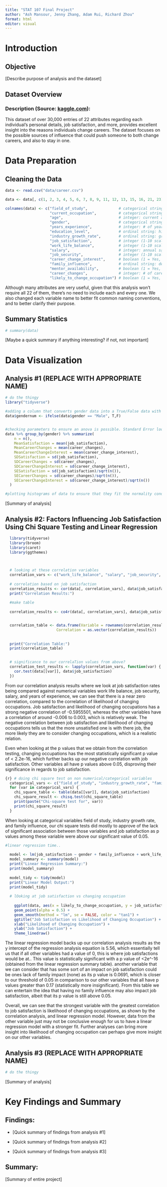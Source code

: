 ```yaml
---
title: "STAT 107 Final Project"
author: "Ash Mansour, Jenny Zhang, Adam Rui, Richard Zhou"
format: html
editor: visual
---
```


# Introduction

## Objective

\[Describe purpose of analysis and the dataset\]

## Dataset Overview

### Description (Source: [kaggle.com](https://www.kaggle.com/datasets/jahnavipaliwal/field-of-study-vs-occupation)):

This dataset of over 30,000 entries of 22 attributes regarding each individual's personal details, job satisfaction, and more, provides excellent insight into the reasons individuals change careers. The dataset focuses on the possible sources of influence that could push someone to both change careers, and also to stay in one.

# Data Preparation

## Cleaning the Data

```r
data <- read.csv("data/career.csv")

data <- data[, c(1, 2, 3, 4, 5, 6, 7, 8, 9, 11, 12, 13, 15, 16, 21, 23)]

colnames(data) <- c("field_of_study",              # categorical string: field of study during education
                    "current_occupation",          # categorical string: current industry employed in
                    "age",                         # integer: current age
                    "gender",                      # categorical string: gender of individual
                    "years_experience",            # integer: # of years having been in the workforce
                    "education_level",             # ordinal string: highest level of education completed
                    "industry_growth_rate",        # ordinal string: growth rate of the current industry employed in
                    "job_satisfaction",            # integer (1-10 scale): rating of current job satisfaction
                    "work_life_balance",           # integer (1-10 scale): rating of perceived work-life balance
                    "salary",                      # integer: annual salary in USD
                    "job_security",                # integer (1-10 scale): rating of perceived job security
                    "career_change_interest",      # boolean (1 = Yes, 0 = No): whether interested in changing industries
                    "family_influence",            # ordinal string: degree of influence family had on career choice
                    "mentor_availability",         # boolean (1 = Yes, 0 = No): access to a mentor in current occupation
                    "career_changes",              # integer: # of career changes in the past
                    "likely_to_change_occupation") # boolean (1 = Yes, 0 = No): whether likely to change occupation
```

Although many attributes are very useful, given that this analysis won't require all 22 of them, there's no need to include each and every one. We also changed each variable name to better fit common naming conventions, and to better clarify their purpose.

## Summary Statistics

```r
# summary(data)
```

\[Maybe a quick summary if anything interesting? if not, not important\]

# Data Visualization

## Analysis #1 (REPLACE WITH APPROPRIATE NAME)

```r
# do the thingy
library("tidyverse")

#adding a column that converts gender data into a True/False data with Male = True to allow later analyses with gender 
data$gendernum <- ifelse(data$gender == "Male", T,F)


#checking parameters to ensure an anova is possible. Standard Error looks similar between groups, which should mean that this will work. 
data %>% group_by(gender) %>% summarize(
    n = n(),  
    MeanSatisfaction = mean(job_satisfaction),
    MeanCareerChanges = mean(career_changes),
    MeanCareerChangeInterest = mean(career_change_interest),
    SDSatisfaction = sd(job_satisfaction),
    SDCareerChanges = sd(career_changes),
    SDCareerChangeInterest = sd(career_change_interest),
    SESatisfaction = sd(job_satisfaction)/sqrt(n()),
    SECareerChanges = sd(career_changes)/sqrt(n()),
    SECareerChangeInterest = sd(career_change_interest)/sqrt(n())
  )

#plotting histograms of data to ensure that they fit the normality condition

```

\[Summary of analysis\]

## Analysis #2: Factors Influencing Job Satisfaction Using Chi Square Testing and Linear Regression

```r
  library(tidyverse)
  library(broom)
  library(caret)
  library(ggthemes)
  


  # looking at these correlation variables
  correlation_vars <- c("work_life_balance", "salary", "job_security", "years_experience", "likely_to_change_occupation")
  
  # correlation based on job satisfaction
  correlation_results <- cor(data[, correlation_vars], data$job_satisfaction, use = "complete.obs")
  print("Correlation Results:")
  
  #make table
  
  correlation_results <- co4r(data[, correlation_vars], data$job_satisfaction, use = "complete.obs")


  correlation_table <- data.frame(Variable = rownames(correlation_results),
                       Correlation = as.vector(correlation_results))
  
  
  print("Correlation Table:")
  print(correlation_table)

  
  # significance to our correlaTion values from above?
  correlation_test_results <- lapply(correlation_vars, function(var) {
    cor.test(data[[var]], data$job_satisfaction)
  })
```

From our correlation analysis results where we look at job satisfaction rates being compared against numerical variables work life balance, job security, salary, and years of experience, we can see that there is a near zero correlation, compared to the correlation of likelihood of changing occupations. Job satisfaction and likelihood of changing occupations has a strong negative correlation of -0.5955501, whereas the other variables have a correlation of around -0.006 to 0.003, which is relatively weak. The negative correlation between job satisfaction and likelihood of changing occupations tells us that the more unsatisfied one is with there job, the more likely they are to consider changing occupations, which is a realistic relation.

Even when looking at the p values that we obtain from the correlation testing, changing occupations has the most statistically significant p value of \< 2.2e-16, which further backs up our negative correlation with job satisfaction. Other variables all have p values above 0.05, disproving their significance in regards to job satisfaction.

```r
{r} # doing chi square test on non numerical/categorical variables
  categorical_vars <- c("field_of_study", "industry_growth_rate", "family_influence")
  for (var in categorical_vars) {
    chi_square_table <- table(data[[var]], data$job_satisfaction)
    chi_square_result <- chisq.test(chi_square_table)
    print(paste("Chi-square test for", var))
    print(chi_square_result)
  }
```

When looking at categorical variables field of study, industry growth rate, and family influence, our chi square tests did mostly to approve of the lack of significant association between those variables and job satisfaction as p values among these variable were above our significant value of 0.05.

```r
#linear regression time..
  
  model <- lm(job_satisfaction ~ gender + family_influence + work_life_balance + job_security +   salary, data = data)
  model_summary <- summary(model)
  print("Linear Regression Summary:")
  print(model_summary)
  
  model_tidy <- tidy(model)
  print("Linear Model Output:")
  print(model_tidy)
  
  # lOoking at job satisfaction vs changing occupation
  
    ggplot(data, aes(x = likely_to_change_occupation, y = job_satisfaction)) +
    geom_point(alpha = 0.5) +
    geom_smooth(method = "lm", se = FALSE, color = "tan1") +
    ggtitle("Job Satisfaction vs Likelihood of Changing Occupation") +
    xlab("Likelihood of Changing Occupation") +
    ylab("Job Satisfaction") +
    theme_linedraw()
```

The linear regression model backs up our correlation analysis results as the y intercept of the regression analysis equation is 5.56, which essentially tell us that if all other variables had a value of 0, this is where job satisfactions would be at.. This value is statistically significant with a p value of \<2e\^-16 (obtained from the linear regression summary table). another variable that we can consider that has some sort of an impact on job satisfaction could be ones lack of family impact (none) as its p value is 0.0691, which is closer to our threshold of 0.05 in comparison to our other variables that all have p values greater than 0.17 (statistically more insignificant). From this table we can entertain the idea that having no family influence may also impact job satisfaction, albeit that its p value is still above 0.05.

Overall, we can see that the strongest variable with the greatest correlation to job satisfaction is likelihood of changing occupations, as shown by the correlation analysis, and linear regression model. However, data from the other variable just may not be conclusive enough for us to have a linear regression model with a stronger fit. Further analyses can bring more insight into likelihood of changing occupation can perhaps give more insight on our other variables.

## Analysis #3 (REPLACE WITH APPROPRIATE NAME)

```r
# do the thingy
```

\[Summary of analysis\]

# Key Findings and Summary

## Findings:

-   \[Quick summary of findings from analysis #1\]

-   \[Quick summary of findings from analysis #2\]

-   \[Quick summary of findings from analysis #3\]

## Summary:

\[Summary of entire project\]
